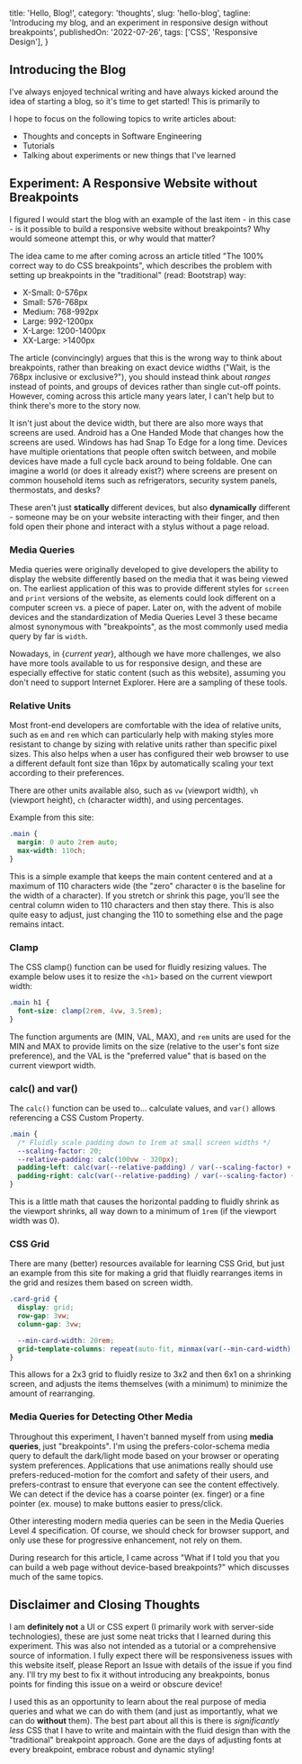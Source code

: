   title: 'Hello, Blog!',
  category: 'thoughts',
  slug: 'hello-blog',
  tagline: 'Introducing my blog, and an experiment in responsive design without breakpoints',
  publishedOn: '2022-07-26',
  tags: ['CSS', 'Responsive Design'],
}


## Introducing the Blog

I've always enjoyed technical writing and have always kicked around the idea of starting a blog, so it's time to get started! This is primarily to

I hope to focus on the following topics to write articles about:

- Thoughts and concepts in Software Engineering
- Tutorials
- Talking about experiments or new things that I've learned

## Experiment: A Responsive Website without Breakpoints

I figured I would start the blog with an example of the last item - in this case - is it possible to build a responsive website without breakpoints? Why would someone attempt this, or why would that matter?

The idea came to me after coming across an article titled <ExternalLink href="https://www.freecodecamp.org/news/the-100-correct-way-to-do-css-breakpoints-88d6a5ba1862/">"The 100% correct way to do CSS breakpoints"</ExternalLink>, which describes the problem with setting up breakpoints in the "traditional" (read: Bootstrap) way:

- X-Small: 0-576px
- Small: 576-768px
- Medium: 768-992px
- Large: 992-1200px
- X-Large: 1200-1400px
- XX-Large: >1400px

The article (convincingly) argues that this is the wrong way to think about breakpoints, rather than breaking on exact device widths ("Wait, is the 768px inclusive or exclusive?"), you should instead think about _ranges_ instead of points, and groups of devices rather than single cut-off points. However, coming across this article many years later, I can't help but to think there's more to the story now.

It isn't just about the device width, but there are also more ways that screens are used. Android has a <ExternalLink href="https://www.androidcentral.com/how-enable-one-handed-mode-android-12">One Handed Mode</ExternalLink> that changes how the screens are used. Windows has had <ExternalLink href="https://support.microsoft.com/en-us/windows/snap-your-windows-885a9b1e-a983-a3b1-16cd-c531795e6241">Snap To Edge</ExternalLink> for a long time. Devices have multiple orientations that people often switch between, and mobile devices have made a full cycle back around to being foldable. One can imagine a world (or does it already exist?) where screens are present on common household items such as refrigerators, security system panels, thermostats, and desks?

These aren't just **statically** different devices, but also **dynamically** different - someone may be on your website interacting with their finger, and then fold open their phone and interact with a stylus without a page reload.

### Media Queries

Media queries were originally developed to give developers the ability to display the website differently based on the media that it was being viewed on. The earliest application of this was to provide different styles for `screen` and `print` versions of the website, as elements could look different on a computer screen vs. a piece of paper. Later on, with the advent of mobile devices and the standardization of <ExternalLink href="https://www.w3.org/TR/mediaqueries-3/">Media Queries Level 3</ExternalLink> these became almost synonymous with "breakpoints", as the most commonly used media query by far is `width`.

Nowadays, in \{_current year_\}, although we have more challenges, we also have more tools available to us for responsive design, and these are especially effective for static content (such as this website), assuming you don't need to <ExternalLink href="https://www.msn.com/en-us/lifestyle/shopping/internet-explorer-microsoft-kills-iconic-internet-browser/ar-AAYvcop">support Internet Explorer</ExternalLink>. Here are a sampling of these tools.

### Relative Units

Most front-end developers are comfortable with the idea of relative units, such as `em` and `rem` which can particularly help with making styles more resistant to change by sizing with relative units rather than specific pixel sizes. This also helps when a user has configured their web browser to use a different default font size than 16px by automatically scaling your text according to their preferences.

There are other units available also, such as `vw` (viewport width), `vh` (viewport height), `ch` (character width), and using percentages.

Example from this site:

```css
.main {
  margin: 0 auto 2rem auto;
  max-width: 110ch;
}
```

This is a simple example that keeps the main content centered and at a maximum of 110 characters wide (the "zero" character `0` is the baseline for the width of a character). If you stretch or shrink this page, you'll see the central column widen to 110 characters and then stay there. This is also quite easy to adjust, just changing the 110 to something else and the page remains intact.

### Clamp

The <ExternalLink href="https://developer.mozilla.org/en-US/docs/Web/CSS/clamp">CSS clamp() function</ExternalLink> can be used for fluidly resizing values. The example below uses it to resize the `<h1>` based on the current viewport width:

```css
.main h1 {
  font-size: clamp(2rem, 4vw, 3.5rem);
}
```

The function arguments are (MIN, VAL, MAX), and `rem` units are used for the MIN and MAX to provide limits on the size (relative to the user's font size preference), and the VAL is the "preferred value" that is based on the current viewport width.

### calc() and var()

The `calc()` function can be used to... calculate values, and `var()` allows referencing a <ExternalLink href="https://developer.mozilla.org/en-US/docs/Web/CSS/--*">CSS Custom Property</ExternalLink>.

```css
.main {
  /* Fluidly scale padding down to 1rem at small screen widths */
  --scaling-factor: 20;
  --relative-padding: calc(100vw - 320px);
  padding-left: calc(var(--relative-padding) / var(--scaling-factor) + 1rem);
  padding-right: calc(var(--relative-padding) / var(--scaling-factor) + 1rem);
}
```

This is a little math that causes the horizontal padding to fluidly shrink as the viewport shrinks, all way down to a minimum of `1rem` (if the viewport width was 0).

### CSS Grid

There are many (better) resources available for learning CSS Grid, but just an example from this site for making a grid that fluidly rearranges items in the grid and resizes them based on screen width.

```css
.card-grid {
  display: grid;
  row-gap: 3vw;
  column-gap: 3vw;

  --min-card-width: 20rem;
  grid-template-columns: repeat(auto-fit, minmax(var(--min-card-width), 1fr));
}
```

This allows for a 2x3 grid to fluidly resize to 3x2 and then 6x1 on a shrinking screen, and adjusts the items themselves (with a minimum) to minimize the amount of rearranging.

### Media Queries for Detecting Other Media

Throughout this experiment, I haven't banned myself from using **media queries**, just "breakpoints". I'm using the <ExternalLink href="https://developer.mozilla.org/en-US/docs/Web/CSS/@media/prefers-color-scheme">prefers-color-schema</ExternalLink> media query to default the dark/light mode based on your browser or operating system preferences. Applications that use animations really should use <ExternalLink href="https://developer.mozilla.org/en-US/docs/Web/CSS/@media/prefers-reduced-motion">prefers-reduced-motion</ExternalLink> for the comfort and safety of their users, and <ExternalLink href="https://developer.mozilla.org/en-US/docs/Web/CSS/@media/prefers-contrast">prefers-contrast</ExternalLink> to ensure that everyone can see the content effectively. We can detect if the device has a coarse pointer (ex. finger) or a fine pointer (ex. mouse) to make buttons easier to press/click.

Other interesting modern media queries can be seen in the <ExternalLink href="https://www.w3.org/TR/mediaqueries-4/">Media Queries Level 4</ExternalLink> specification. Of course, we should check for browser support, and only use these for progressive enhancement, not rely on them.

During research for this article, I came across <ExternalLink href="https://uxdesign.cc/what-if-i-told-you-that-you-build-a-web-page-without-device-based-breakpoints-6f8306dd7bc6">"What if I told you that you can build a web page without device-based breakpoints?"</ExternalLink> which discusses much of the same topics.

## Disclaimer and Closing Thoughts

I am **definitely not** a UI or CSS expert (I primarily work with server-side technologies), these are just some neat tricks that I learned during this experiment. This was also not intended as a tutorial or a comprehensive source of information. I fully expect there will be responsiveness issues with this website itself, please <ExternalLink href="https://github.com/davimiku/davimiku.github.io/issues/new?assignees=&labels=&template=website-display-issue.md&title=">Report an Issue</ExternalLink> with details of the issue if you find any. I'll try my best to fix it without introducing any breakpoints, bonus points for finding this issue on a weird or obscure device!

I used this as an opportunity to learn about the real purpose of media queries and what we can do with them (and just as importantly, what we can do **without** them). The best part about all this is there is _significantly less_ CSS that I have to write and maintain with the fluid design than with the "traditional" breakpoint approach. Gone are the days of adjusting fonts at every breakpoint, embrace robust and dynamic styling!

